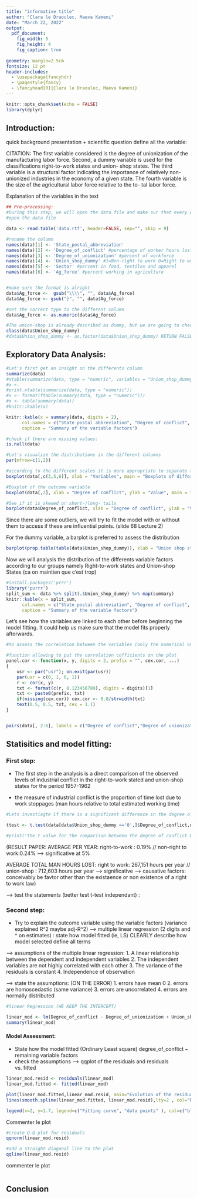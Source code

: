 ```yaml
---
title: "informative title"
author: "Clara le Draoulec, Maeva Kameni"
date: "March 22, 2022"
output:
  pdf_document:
    fig_width: 5
    fig_height: 4
    fig_caption: true
    
geometry: margin=2.5cm
fontsize: 12 pt
header-includes:
  - \usepackage{fancyhdr}
  - \pagestyle{fancy}
  - \fancyhead[R]{Clara le Draoulec, Maeva Kameni}
---
```


```r
knitr::opts_chunk$set(echo = FALSE)
library(dplyr)
```

## Introduction:
 quick background presentation + scientific question
 define all the variable: 
 
CITATION: The first variable considered is the degree of unionization of the manufacturing labor force. Second, a dummy variable is used for the classifications right-to-work states and union-
shop states. The third variable is a structural factor indicating the importance of relatively non-unionized industries in the economy of a given state. The fourth variable is the size of the agricultural labor force relative to the to- tal labor force.

Explanation of the variables in the text


```r
## Pre-processing:
#During this step, we will open the data file and make sur that every elements contained is properly #set and that the data variable is ready to be used for further analysis.
#open the data file

data <- read.table('data.rtf', header=FALSE, sep="", skip = 9)

#rename the column
names(data)[1] <- 'State_postal_abbreviation'
names(data)[2] <- 'Degree_of_conflict' #percentage of worker hours lost in stoppages
names(data)[3] <- 'Degree_of_unionization' #percent of workforce
names(data)[4] <- 'Union_shop_dummy' #1=Non-right to work 0=Right to work
names(data)[5] <- 'Sector' #percent in food, textiles and apparel
names(data)[6] <- 'Ag_force' #percent working in agriculture


#make sure the format is alright
data$Ag_force <-  gsub("\\\\", "", data$Ag_force)
data$Ag_force <- gsub("}", "", data$Ag_force)

#set the correct type to the different column
data$Ag_force <- as.numeric(data$Ag_force)

#The union-shop is already described as dummy, but we are going to check the class and change it to  factor
class(data$Union_shop_dummy)
#data$Union_shop_dummy <- as.factor(data$Union_shop_dummy) RETURN FALSE VALUES
```

## Exploratory Data Analysis:

```r
#Let's first get an insight on the differents column
summarize(data)
#xtable(summarize(data, type = "numeric", variables = "Union_shop_dummy"))
#x <- 
#print.xtable(summarize(data, type = "numeric"))
#x <- format(ftable(summary(data, type = "numeric")))
#x <- table(summary(data))
#knitr::kable(x)

knitr::kable(x = summary(data, digits = 2), 
      col.names = c("State postal abbreviation", "Degree of conflict", "Degree of unionization", "Union shop dummy", "Sector", "Ag force"),
      caption = "Summary of the variable factors")
```

```r
#check if there are missing values:
is.null(data)
```

```r
#Let's visualize the distributions in the different columns
par(mfrow=c(1,2))

#according to the different scales it is more appropriate to separate the first numerical column from the others.
boxplot(data[,c(3,5,6)], xlab = "Variables", main = "Boxplots of different numerical varibles", ylab = "Values", names=c("Degree of Unioniation","Sector","Ag Force")) 

#Boxplot of the outcome variable
boxplot(data[,2], xlab = "Degree of conflict", ylab = "Value", main = "Boxplot of the degree of conflict")

```
```r
#See if it is skewed or short-/long- tails
barplot(data$Degree_of_conflict, xlab = "Degree of conflict", ylab = "Value", main = "Boxplot of the degree of conflict")
```


Since there are some outliers, we will try to fit the model with or without them to access if these are influential points. (slide 68 Lecture 2)

For the dummy variable, a barplot is preferred to assess the distribution
```r
barplot(prop.table(table(data$Union_shop_dummy)), xlab = "Union shop status", ylab = "Frequencies", main = "Distribution of the union shop status")
```
Now we will analysis the distribution of the differents variable factors according to our groups namely Right-to-work states and Union-shop States (ca on maintien que c'est trop)

```r
#install.packages('prrr')
library('purrr')
split_sum <- data %>% split(.$Union_shop_dummy) %>% map(summary) 
knitr::kable(x = split_sum, 
      col.names = c("State postal abbreviation", "Degree of conflict", "Degree of unionization", "Union shop dummy", "Sector", "Ag force"),
      caption = "Summary of the variable factors")

```

Let's see how the variables are linked to each other before beginning the model fitting. It could help us make sure that the model fits properly afterwards. 

```r
#to assess the correlation between the variables (only the numerical one) we are going to plot scatter plots and the correlation coefficients associated

#function allowing to put the correlation cofficients on the plot
panel.cor <- function(x, y, digits = 2, prefix = "", cex.cor, ...)
{
    usr <- par("usr"); on.exit(par(usr))
    par(usr = c(0, 1, 0, 1))
    r <- cor(x, y)
    txt <- format(c(r, 0.123456789), digits = digits)[1]
    txt <- paste0(prefix, txt)
    if(missing(cex.cor)) cex.cor <- 0.8/strwidth(txt)
    text(0.5, 0.5, txt, cex = 1.1)
}


pairs(data[, 2:6], labels = c("Degree of conflict","Degree of unionization","Union Shop","Sector","Ag force"), main = "Correlation plots associated with the numerical variables with the Pearson correlation coefficient associated", cex.labels = 1.1, upper.panel = panel.cor)

```


## Statisitics and model fitting:

### First step: 
- The first step in the analysis is a direct comparison of the observed levels of industrial conflict in the right-to-work stated and union-shop states for the period 1957-1962

- the measure of industrial conflict is the proportion of time lost due to work stoppages (man hours relative to total estimated working time)
```r
#Lets investiagte if there is a significant difference in the degree of conflit between unionized and non-unionized states

ttest <- t.test(data[data$Union_shop_dummy =='0',]$Degree_of_conflict,data[data$Union_shop_dummy =='0',]$Degree_of_conflict)

#print('the t value for the comparison between the degree of conflict between unionized and non-unionized statses of '+ ttest$statistic+' with a p-value of'+ ttest$p.value) LIGNE MARCHE PAS
```

(RESULT PAPER: 
AVERAGE PER YEAR: 
right-to-work : 0.19% // non-right to work:0.24% --> significative at 5%

AVERAGE TOTAL MAN HOURS LOST: 
right to work: 267,151 hours per year // union-shop : 712,603 hours per year
--> significative 
--> causative factors: conceivably be favtor other than the existaence or non existence of a right to work law)


--> test the statements (better test t-test independant) : 
\section{- Agriculture > industry in right to work whereas industry  > agriculture. }

\section{" Where the relatively non-unionized agricultural sector is of major importance in the economy of a state, the theoretical level of industrial conflict should be less than where this is not the case".}

### Second step:
- Try to explain the outcome variable using the variable factors (variance explained R^2 maybe adj-R^2) 
--> multiple linear regression (2 digits and ^ on estimates) : state how model fitted (ie, LS) CLEARLY describe how model selected define all terms

--> assumptions of the multiple linear regression:
1. A linear relationship between the dependent and independent variables
2. The independent variables are not highly correlated with each other
3. The variance of the residuals is constant
4. Independence of observation

--> state the assumptions: (ON THE ERROR)
1. errors have mean 0
2. errors are homoscedastic (same variance) 
3. errors are uncorrelated
4. errors are normally distributed

```r
#linear Regression (WE KEEP THE INTERCEPT)

linear_mod <- lm(Degree_of_conflict ~ Degree_of_unionization + Union_shop_dummy + Sector + Ag_force  , data=data)  
summary(linear_mod)
```

#### Model Assessment:
- State how the model fitted (Ordinary Least square) degree_of_conflict ~ remaining variable factors
- check the assumptions --> qqplot of the residuals and residuals vs. fitted



```r

linear_mod.resid <- residuals(linear_mod)
linear_mod.fitted <- fitted(linear_mod) 

plot(linear_mod.fitted,linear_mod.resid, main="Evolution of the residuals with respect to fitted values")
lines(smooth.spline(linear_mod.fitted, linear_mod.resid),lty=2 , col="black")

legend(x=2, y=1.7, legend=c("Fitting curve", "data points" ), col=c("black", 'black'), box.lty=0, lty= c(2 , NA), pch = c(NA, 1))
```
Commenter le plot 


```r
#create Q-Q plot for residuals
qqnorm(linear_mod.resid)

#add a straight diagonal line to the plot
qqline(linear_mod.resid) 
```
commenter le plot


```r

```


## Conclusion


